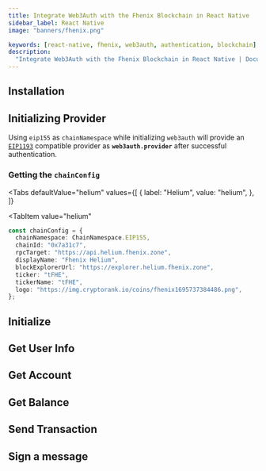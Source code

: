 ```yaml
---
title: Integrate Web3Auth with the Fhenix Blockchain in React Native
sidebar_label: React Native
image: "banners/fhenix.png"

keywords: [react-native, fhenix, web3auth, authentication, blockchain]
description:
  "Integrate Web3Auth with the Fhenix Blockchain in React Native | Documentation - Web3Auth"
---
```



<SEO
  title="Integrate Web3Auth with the Fhenix Blockchain in React Native"
  description="Integrate Web3Auth with the Fhenix Blockchain in React Native | Documentation - Web3Auth"
  image="https://web3auth.io/docs/banners/fhenix.png"
  slug="/connect-blockchain/evm/fhenix/react-native"
/>

## Installation

<InstallationSnippet />

## Initializing Provider

Using `eip155` as `chainNamespace` while initializing `web3auth` will provide an
[`EIP1193`](https://eips.ethereum.org/EIPS/eip-1193) compatible provider as **`web3auth.provider`**
after successful authentication.

### Getting the `chainConfig`

<Tabs
 defaultValue="helium"
  values={[
    { label: "Helium", value: "helium", },
]}

>

<TabItem
  value="helium"
>

```typescript
const chainConfig = {
  chainNamespace: ChainNamespace.EIP155,
  chainId: "0x7a31c7",
  rpcTarget: "https://api.helium.fhenix.zone",
  displayName: "Fhenix Helium",
  blockExplorerUrl: "https://explorer.helium.fhenix.zone",
  ticker: "tFHE",
  tickerName: "tFHE",
  logo: "https://img.cryptorank.io/coins/fhenix1695737384486.png",
};
```

</TabItem>
</Tabs>

## Initialize

<InitialisationSnippet />

## Get User Info

<UserInfoSnippet />

## Get Account

<GetAccountSnippet />

## Get Balance

<GetBalanceSnippet />

## Send Transaction

<SendTransactionSnippet />

## Sign a message

<SignMessageSnippet />
